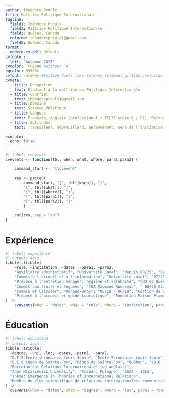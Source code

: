 ```yaml
---
author: Théodore Proulx
title: Maîtrise Politique Internationale
tagline: 
  field1: Théodore Proulx
  field2: Maîtrise Politique Internationale
  field3: Québec, Canada
  colored: theodoreproulx1@gmail.com
  field5: Québec, Canada
format:
  modern-cv-pdf: default
cvfooter:
  left: "Automne 2025"
cvcolor:  FF9600 #without `#`
bgcolor: 03386e 
cvfont: raleway #texlive fonts like raleway,fetamont,gillius,comfortaa
cvmeta:
  - title: Occupation
    text: Étudiant à la maîtrise en Politique Internationale
  - title: Courriel
    text: theodoreproulx1@gmail.com 
  - title: Domaine
    text: Science Politique
  - title: Langues
    text: Français, Anglais (professionel + IELTS score 8 / C1), Polonais (Intermédiaire), Espagnol (Débutant), Ukrainien (Débutant)
  - title: Aptitudes
    text: Travaillant, débrouillard, persévérant, sens de l’initiative, responsable, autonome, créatif, méthodique
 
execute:
  echo: false
---
```


```r
#| label: cvevents
cvevents <- function(tbl, when, what, where, para1,para2) {

    command_start <- "\\cvevent"

    res <- paste0(
        command_start, "{", tbl[[when]], "}", 
        "{", tbl[[what]], "}",
        "{", tbl[[where]], "}",
        "{", tbl[[para1]], "}",
        "{", tbl[[para2]], "}"
        )

    cat(res, sep = "\n")
}
```


# Expérience


```r
#| label: expérience
#| output: asis
tibble::tribble(
    ~role, ~institution, ~dates, ~para1, ~para2,
    "Auxiliaire administratif", "Université Laval", "depuis 09/25", "Gestion de matériel", "Placement de salles",
    "Commis à l'accueil et à l'information", "Université Laval", "07/25 - 09/25", "Vente de Permis", "Service à la clientèle",
    "Préposé à l'entretien ménager: hygiène et salubrité", "CHU de Québec", "étés 2021-2023", "Entretien de milieu hospitalier", "Nettoyage de salles",
    "Commis aux fruits et légumes", "IGA Raymond Rousseau", " 06/20-02/21", "Placement de produits alimentaires", "Service à la clientèle",
    "Commis et Caissier", "Renaud-Bray", "06/18 - 06/19", "Gestion de caisse", "Recommandations littéraires",
    "Préposé à l'accueil et guide touristique", "Fondation Maison Plamondon", "05/17-08/17", "Visites guidées", "Entretien de l'exposition",
) |>
    cvevents(when = "dates", what = "role", where = "institution", para1 = "para1", para2 = "para2")
```

# Éducation

```r
#| label: education
#| output: asis
tibble::tribble(
  ~degree, ~uni, ~loc, ~dates, ~para1, ~para2,
  "D.E.S École secondaire Louis-Jobin", "École Secondaire Louis-Jobin", "Saint-Raymond", "2014 - 2018", "", "",
  "D.E.C Cégep de Sainte-Foy", "Cégep de Sainte-Foy", "Québec", "2018 - 2021", "Diplôme de Sciences Humaines", "Diplôme de Musique sans mention",
  "Baccalauréat Relations Internationales (en anglais)", 
  "Adam Miczkiewicz University", "Poznan, Pologne", "2022 - 2025", 
  "Thèse: Emergence in Theories of International Relations", 
  "Membre du club scientifique de relations internationales; communications aux conférences Beyond Europe (2024) et Neoliberal Decline (2025)"
) |>
  cvevents(when = "dates", what = "degree", where = "loc", para1 = "para1", para2 = "para2")
```
